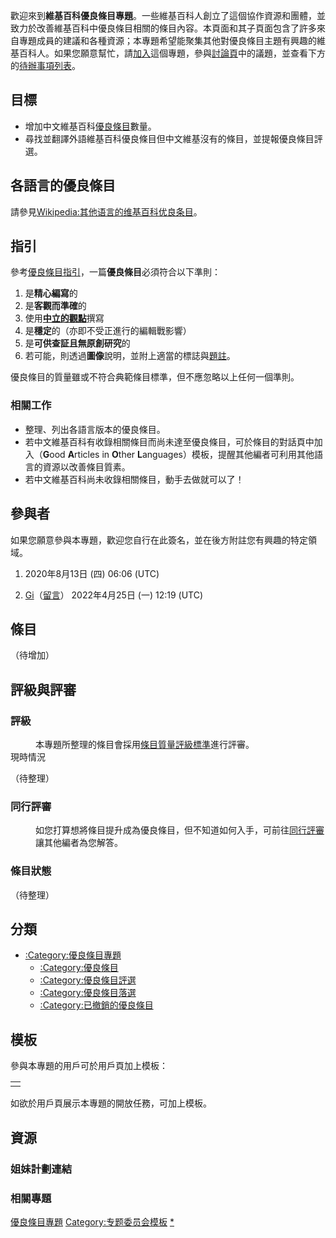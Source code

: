 {{维基专题状态}}<!-- {{维基专题状态|WP:WGA|WP:WPGA|portal=主題名稱}}（支援最多5個捷徑和1個主題頁連結）-->
歡迎來到'''維基百科優良條目專題'''。一些維基百科人創立了這個協作資源和團體，並致力於改善維基百科中優良條目相關的條目內容。本頁面和其子頁面包含了許多來自專題成員的建議和各種資源；本專題希望能聚集其他對優良條目主題有興趣的維基百科人。如果您願意幫忙，請[[#參與者|加入]]這個專題，參與[[Wikipedia_talk:優良條目專題|討論頁]]中的議題，並查看下方的[[#任務|待辦事項列表]]。

<!-- 可在此插入一張與主題相關的自由版權圖片，建議靠右對齊。 -->
== 目標 ==
* 增加中文維基百科[[wp:GA|優良條目]]數量。
* 尋找並翻譯外語維基百科優良條目但中文維基沒有的條目，並提報優良條目評選。

== 各語言的優良條目 ==

請參見[[Wikipedia:其他语言的维基百科优良条目|Wikipedia:其他语言的维基百科优良条目]]。

== 指引 ==
<!-- 討論專題覆蓋範圍之條目的寫作格式等。 -->
參考[[wp:GA?|優良條目指引]]，一篇'''優良條目'''必須符合以下準則：
# 是'''精心編寫'''的
# 是'''客觀而準確'''的
# 使用'''[[wp:NPOV|中立的觀點]]'''撰寫
# 是'''穩定'''的（亦即不受正進行的編輯戰影響）
# 是'''可供查証且無原創研究'''的
# 若可能，則透過'''圖像'''說明，並附上適當的標誌與[[wp:格式手册/题注|題註]]。

優良條目的質量雖或不符合典範條目標準，但不應忽略以上任何一個準則。

=== 相關工作 ===
* 整理、列出各語言版本的優良條目。
* 若中文維基百科有收錄相關條目而尚未達至優良條目，可於條目的對話頁中加入{{tl|GAOL}}（'''G'''ood '''A'''rticles in '''O'''ther '''L'''anguages）模板，提醒其他編者可利用其他語言的資源以改善條目質素。
* 若中文維基百科尚未收錄相關條目，動手去做就可以了！

== 參與者 ==
如果您願意參與本專題，歡迎您自行在此簽名，並在後方附註您有興趣的特定領域。
<!-- 
新的簽名請放在列表最後：格式如下：
# {{User|使用者名稱}}（我有興趣的主題是....）~~~~~
請注意最前方的模板為「User|」而非「User:」，最後方的簽名為五個波浪符號而非四個。
-->

#{{User|小文人}}2020年8月13日 (四) 06:06 (UTC)
#[[User:Ginkos520isthebest|Gi]]（[[User_talk:Ginkos520isthebest|留言]]） 2022年4月25日 (一) 12:19 (UTC)

== 條目 ==
（待增加）

== 評級與評審 ==
=== 評級 ===
: 本專題所整理的條目會採用[[Wikipedia:条目质量评级标准|條目質量評級標準]]進行評審。
; 現時情況
（待整理）

=== 同行評審 ===
: 如您打算想將條目提升成為優良條目，但不知道如何入手，可前往[[WP:PR|同行評審]]讓其他編者為您解答。

=== 條目狀態 ===
（待整理）

== 分類 ==
<!-- * 在此列出 {{subpages}} 以及 {{category tree|...}} -->
* [[:Category:優良條目專題|:Category:優良條目專題]]
** [[:Category:優良條目|:Category:優良條目]]
** [[:Category:優良條目評選|:Category:優良條目評選]]
** [[:Category:優良條目落選|:Category:優良條目落選]]
** [[:Category:已撤銷的優良條目|:Category:已撤銷的優良條目]]

== 模板 ==
<!-- 
任何與本專題範圍相關的模板可在此列出（專題橫幅、信息框、導航框、用戶信息框、星級勳章等）。
-->
參與本專題的用戶可於用戶頁加上{{tl|User GA}}模板：
{|
|-
| {{User GA}}
|}
如欲於用戶頁展示本專題的開放任務，可加上{{tl|WikiProjectGATasks}}模板。

== 資源 ==
=== 姐妹計劃連結 ===
<!-- {{sisterlinks|...}} -->

=== 相關專題 ===
<!-- 
請在此列出相關的專題、母專題、子專題、協作計劃、主題首頁⋯⋯等。
-->
{{Wikipedia policies and guidelines|state=collapsed}}
{{WikiProject Footer}}
[[Category:優良條目專題|]]
[[Category:专题委员会模板|Category:专题委员会模板]]
[[Category:維基百科維護專題|*]]